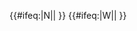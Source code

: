{{#ifeq:{{{exclude}}}|N||{{NYCS time 2|N|icon=alltimes|text=任何時候停站|time={{{time|}}}}} {{NYCS br|time={{{time|}}}}}}} {{#ifeq:{{{exclude}}}|W||{{NYCS time 2|W|icon=rushonly|text=僅繁忙時段停站|time={{{time|}}}}} }}